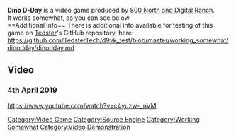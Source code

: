 <strong>Dino D-Day</strong> is a video game produced by [[800 North and Digital Ranch]].
<br />
It works somewhat, as you can see below.
<br />
==Additional info==
There is additional info available for testing of this game on [[User:Tedster|Tedster]]'s GitHub repository, here:
<br />
https://github.com/TedsterTech/d9vk_test/blob/master/working_somewhat/dinodday/dinodday.md

==Video==
===4th April 2019===
<youtube>https://www.youtube.com/watch?v=c4yuzw-_nVM</youtube>

[[Category:Video Game]]
[[Category:Source Engine]]
[[Category:Working Somewhat]]
[[Category:Video Demonstration]]
